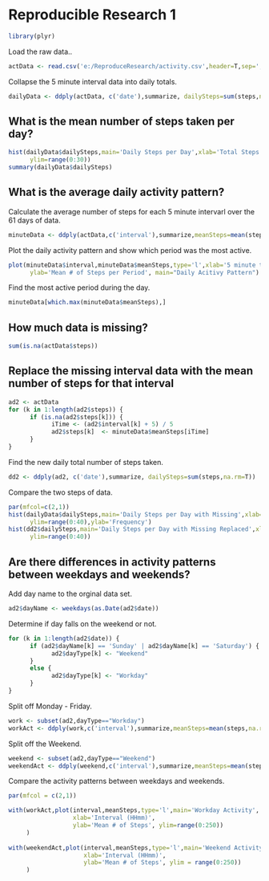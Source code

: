 Reproducible Research 1
=========

```{r}
library(plyr)
```
Load the raw data..
```{r}
actData <- read.csv('e:/ReproduceResearch/activity.csv',header=T,sep=',')
```
Collapse the 5 minute interval data into daily totals.
```{r}
dailyData <- ddply(actData, c('date'),summarize, dailySteps=sum(steps,na.rm=T))
```
## What is the mean number of steps taken per day?
```{r}
hist(dailyData$dailySteps,main='Daily Steps per Day',xlab='Total Steps per Day',
      ylim=range(0:30))
summary(dailyData$dailySteps)
```

## What is the average daily activity pattern?
Calculate the average number of steps for each 5 minute intervarl over the 61 days of data.
```{r}
minuteData <- ddply(actData,c('interval'),summarize,meanSteps=mean(steps,na.rm=T))
```
Plot the daily activity pattern and show which period was the most active.
```{r}
plot(minuteData$interval,minuteData$meanSteps,type='l',xlab='5 minute time period',
      ylab='Mean # of Steps per Period', main="Daily Acitivy Pattern")
```
Find the most active period during the day.
```{r}
minuteData[which.max(minuteData$meanSteps),]
```
## How much data is missing?
```{r}
sum(is.na(actData$steps))
```
## Replace the missing interval data with the mean number of steps for that interval
```{r}
ad2 <- actData
for (k in 1:length(ad2$steps)) {
      if (is.na(ad2$steps[k])) {
            iTime <- (ad2$interval[k] + 5) / 5
            ad2$steps[k]  <- minuteData$meanSteps[iTime]
      }
}
```
Find the new daily total number of steps taken.
```{r}
dd2 <- ddply(ad2, c('date'),summarize, dailySteps=sum(steps,na.rm=T))
```
Compare the two steps of data.
```{r}
par(mfcol=c(2,1))
hist(dailyData$dailySteps,main='Daily Steps per Day with Missing',xlab='Total Steps per Day',
      ylim=range(0:40),ylab='Frequency')
hist(dd2$dailySteps,main='Daily Steps per Day with Missing Replaced',xlab='Total Steps per Day',
      ylim=range(0:40))
```

## Are there differences in activity patterns between weekdays and weekends?
Add day name to the orginal data set.
```{r}
ad2$dayName <- weekdays(as.Date(ad2$date))
```
Determine if day falls on the weekend or not.
```{r}
for (k in 1:length(ad2$date)) {
      if (ad2$dayName[k] == 'Sunday' | ad2$dayName[k] == 'Saturday') {
            ad2$dayType[k] <- "Weekend"
      } 
      else {
            ad2$dayType[k] <- "Workday"
      }
}
```
Split off Monday - Friday.
```{r}
work <- subset(ad2,dayType=="Workday")
workAct <- ddply(work,c('interval'),summarize,meanSteps=mean(steps,na.rm=T))
```
Split off the Weekend.
```{r}
weekend <- subset(ad2,dayType=="Weekend")    
weekendAct <- ddply(weekend,c('interval'),summarize,meanSteps=mean(steps,na.rm=T))
```
Compare the activity patterns between weekdays and weekends.
```{r}
par(mfcol = c(2,1))      

with(workAct,plot(interval,meanSteps,type='l',main='Workday Activity',
                  xlab='Interval (HHmm)',
                  ylab='Mean # of Steps', ylim=range(0:250))
     )
     
with(weekendAct,plot(interval,meanSteps,type='l',main='Weekend Activity',
                     xlab='Interval (HHmm)',
                     ylab='Mean # of Steps', ylim = range(0:250))
     )                       
```